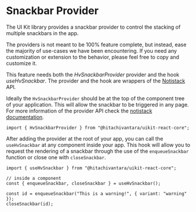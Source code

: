 
<Meta of={SnackbarProviderStories} />

# Snackbar Provider

The UI Kit library provides a snackbar provider
to control the stacking of multiple snackbars in the app.

The providers is not meant to be 100% feature complete, but instead,
ease the majority of use-cases we have been encountering.
If you need any customization or extension to the behavior,
please feel free to copy and customize it.

This feature needs both the _HvSnackbarProvider_ provider and the hook _useHvSnackbar_.
The provider and the hook are wrappers of the [Notistack](https://github.com/iamhosseindhv/notistack) API.

Ideally the `HvSnackbarProvider` should be at the top of the component tree of your application.
This will allow the snackbar to be triggered in any page.
For more information of the provider API check the [notistack documentation](https://iamhosseindhv.com/notistack/api).

```tsx
import { HvSnackbarProvider } from "@hitachivantara/uikit-react-core";
```

After adding the provider at the root of your app, you can call the `useHvSnackbar` at any
component inside your app. This hook will allow you to request the rendering of a snackbar through the use
of the `enqueueSnackbar` function or close one with `closeSnackbar`.

```tsx
import { useHvSnackbar } from "@hitachivantara/uikit-react-core";

// inside a component
const { enqueueSnackbar, closeSnackbar } = useHvSnackbar();

const id = enqueueSnackbar("This is a warning!", { variant: "warning" });
closeSnackbar(id);
```

<Canvas of={SnackbarProviderStories.Provider} />
